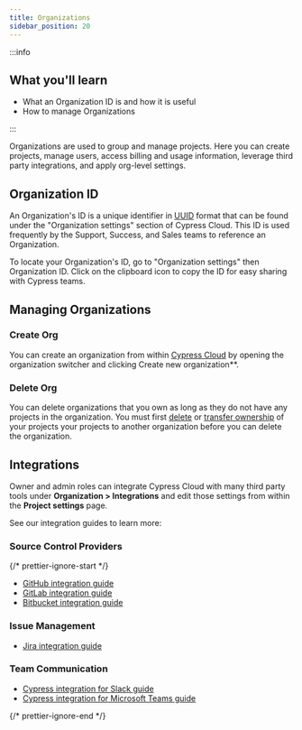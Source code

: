 ```yaml
---
title: Organizations
sidebar_position: 20
---
```


:::info

## <Icon name="graduation-cap" /> What you'll learn

- What an Organization ID is and how it is useful
- How to manage Organizations

:::

Organizations are used to group and manage projects. Here you can create
projects, manage users, access billing and usage information, leverage third
party integrations, and apply org-level settings.

## Organization ID

An Organization's ID is a unique identifier in
[UUID](https://tools.ietf.org/html/rfc4122) format that can be found under the
"Organization settings" section of Cypress Cloud. This ID is used frequently by
the Support, Success, and Sales teams to reference an Organization.

To locate your Organization's ID, go to "Organization settings" then
Organization ID. Click on the clipboard icon to copy the ID for easy sharing
with Cypress teams.

<DocsImage
  src="/img/guides/cloud/organizations/cypress-organization-UUID.gif"
  alt="Locate UUID gif"
/>

## Managing Organizations

### Create Org

You can create an organization from within
[Cypress Cloud](https://on.cypress.io/cloud) by opening the organization
switcher and clicking <Icon name="plus" /> Create new organization\*\*.

<DocsImage
  src="/img/guides/cloud/organizations/create-org.jpg"
  alt="Create new organization"
/>

### Delete Org

You can delete organizations that you own as long as they do not have any
projects in the organization. You must first
[delete](/guides/cloud/account-management/projects#Delete-Project) or
[transfer ownership](/guides/cloud/account-management/projects#Transfer-ownership)
of your projects your projects to another organization before you can delete the
organization.

<DocsImage
  src="/img/guides/cloud/organizations/remove-organization-dialog.jpg"
  alt="Delete Organization"
  width="80%"
/>

## Integrations

Owner and admin roles can integrate Cypress Cloud with many third party tools
under **Organization > Integrations** and edit those settings from within the
**Project settings** page.

See our integration guides to learn more:

### Source Control Providers

{/* prettier-ignore-start */}

- <Logo src="/img/logo/github.svg" /> [GitHub integration guide](/guides/cloud/integrations/source-control/github)
- <Logo src="/img/logo/gitlab.svg" /> [GitLab integration guide](/guides/cloud/integrations/source-control/gitlab)
- <Logo src="/img/logo/bitbucket.svg" /> [Bitbucket integration guide](/guides/cloud/integrations/source-control/bitbucket)

### Issue Management

- <Logo src="/img/logo/jira.svg" /> [Jira integration guide](/guides/cloud/integrations/jira)

### Team Communication

- <Logo src="/img/logo/slack.svg" /> [Cypress integration for Slack guide](/guides/cloud/integrations/slack)
- <Logo src="/img/logo/ms-teams.svg" /> [Cypress integration for Microsoft Teams guide](/guides/cloud/integrations/teams)

{/* prettier-ignore-end */}
